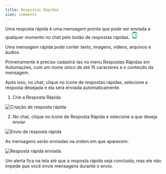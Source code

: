 ```yaml
---
title: Respostas Rápidas
icon: comments
---
```


Uma resposta rápida é uma mensagem pronta que pode ser enviada a qualquer momento no chat pelo botão de respostas rápidas.
<svg xmlns="http://www.w3.org/2000/svg" width="1.5rem" height="1.5rem" viewBox="0 0 24 24"><path fill="#49bc94" d="M17 18H7V6h10v1h2V3c0-1.1-.9-2-2-2H7c-1.1 0-2 .9-2 2v18c0 1.1.9 2 2 2h10c1.1 0 2-.9 2-2v-4h-2zm3.38-8.38L21 11l.62-1.38L23 9l-1.38-.62L21 7l-.62 1.38L19 9z"/><path fill="#49bc94" d="m16 8l-1.25 2.75L12 12l2.75 1.25L16 16l1.25-2.75L20 12l-2.75-1.25zm5 5l-.62 1.38L19 15l1.38.62L21 17l.62-1.38L23 15l-1.38-.62z"/></svg>

Uma mensagem rápida pode conter texto, imagens, vídeos, arquivos e áudios.

Primeiramente é preciso cadastrá-las no menu Respostas Rápidas em Automações, com um nome único de até 15 caracteres e o conteúdo da mensagem.

Após isso, no chat, clique no ícone de respostas rápidas, selecione a resposta desejada e ela será enviada automaticamente.

1. Crie a Resposta Rápida
<Frame>
  <img
    src="/images/quick-answer/add-quick-answer.png"
    alt="Criação de resposta rápida"
    className="rounded-lg"
    width={500}
  />
</Frame>

2. No chat, clique no ícone de Resposta Rápida e selecione a que deseja enviar
<Frame>
  <img
    src="/images/quick-answer/use-quick-answer.png"
    alt="Envio de resposta rápida"
    className="rounded-lg"
  />
</Frame>

As mensagens serão enviadas na ordem em que aparecem.
<Frame>
  <img
    src="/images/quick-answer/using-quick-answer.png"
    alt="Resposta rápida enviada"
    className="rounded-lg"
  />
</Frame>

<Note>Um alerta fica na tela até que a resposta rápida seja concluída, mas ele não impede que você envie mensagens durante o envio.</Note>